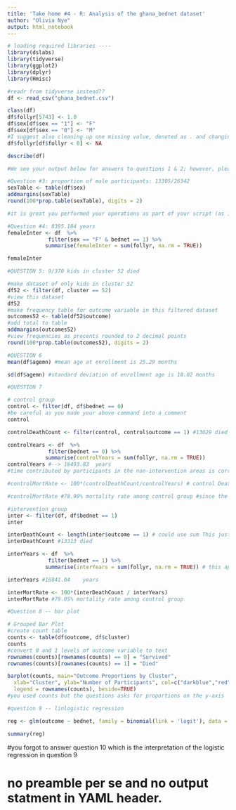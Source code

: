 ```yaml
---
title: 'Take home #4 - R: Analysis of the ghana_bednet dataset'
author: "Olivia Nye"
output: html_notebook
---
```



```r
# loading required libraries ----
library(dslabs)
library(tidyverse)
library(ggplot2)
library(dplyr)
library(Hmisc)

```

```r
#readr from tidyverse instead??
df <- read_csv("ghana_bednet.csv")

class(df)
df$follyr[5743] <- 1.0
df$sex[df$sex == "1"] <- "F"
df$sex[df$sex == "0"] <- "M"
#I suggest also cleaning up one missing value, denoted as . and changing it to NA (standard R notation for missing values) as 
df$follyr[df$follyr < 0] <- NA

describe(df)

#We see your output below for answers to questions 1 & 2; however, please write-out answers in the document as well.
```

```r
#Question #3: proportion of male participants: 13305/26342
sexTable <- table(df$sex)
addmargins(sexTable)
round(100*prop.table(sexTable), digits = 2)

#it is great you performed your operations as part of your script (as it avoid introducing human error); do note that your proportions were also provided above after you ran your describe command
```

```r
#Question #4: 8395.184 years
femaleInter <- df  %>% 
             filter(sex == "F" & bednet == 1) %>%
            summarise(femaleInter = sum(follyr, na.rm = TRUE))

femaleInter
```

```r
#QUESTION 5: 9/370 kids in cluster 52 died

#make dataset of only kids in cluster 52
df52 <- filter(df, cluster == 52)
#view this dataset
df52
#make frequency table for outcome variable in this filtered dataset
outcomes52 <- table(df52$outcome)
#add total to table
addmargins(outcomes52)
#view frequencies as precents rounded to 2 decimal points
round(100*prop.table(outcomes52), digits = 2)
```

```r
#QUESTION 6
mean(df$agemn) #mean age at enrollment is 25.29 months 

sd(df$agemn) #standard deviation of enrollment age is 18.02 months

```

```r
#QUESTION 7 

# control group
control <- filter(df, df$bednet == 0)
#be careful as you made your above command into a comment 
control

controlDeathCount <- filter(control, control$outcome == 1) #13029 died

controlYears <- df  %>% 
             filter(bednet == 0) %>%
            summarise(controlYears = sum(follyr, na.rm = TRUE))
controlYears #--> 16493.83	years
#time contributed by participants in the non-intervention areas is correct; however there were 461 deaths (not 13029)

#controlMortRate <- 100*(controlDeathCount/controlYears) # control Death count and Control years are data.frames, which dont make sense to do arithmetic with. 

#controlMortRate #78.99% mortality rate among control group #since the above doesnt run this objet does not exist. 

#intervention group
inter <- filter(df, df$bednet == 1)
inter

interDeathCount <- length(inter$outcome == 1) # could use sum This just gives the length of logical vector for if inter$outcome == 1 wihc is the same as the length of inter$outcome
interDeathCount #13313 died

interYears <- df  %>% 
             filter(bednet == 1) %>%
            summarise(interYears = sum(follyr, na.rm = TRUE)) # this approach would have worked above. 

interYears #16841.04	years

interMortRate <- 100*(interDeathCount / interYears) 
interMortRate #79.05% mortality rate among control group 

```


```r
#Question 8 -- bar plot

# Grouped Bar Plot
#create count table
counts <- table(df$outcome, df$cluster)
counts
#convert 0 and 1 levels of outcome variable to text
rownames(counts)[rownames(counts) == 0] = "Survived"
rownames(counts)[rownames(counts) == 1] = "Died"

barplot(counts, main="Outcome Proportions by Cluster",
  xlab="Cluster", ylab="Number of Participants", col=c("darkblue","red"),
  legend = rownames(counts), beside=TRUE)
#you used counts but the questions asks for proportions on the y-axis
```
```r
#question 9 -- linlogistic regression

reg <- glm(outcome ~ bednet, family = binomial(link = 'logit'), data = df)

summary(reg)

```

#you forgot to answer question 10 which is the interpretation of the logistic regression in question 9

# no preamble per se and no output statment in YAML header.











